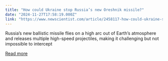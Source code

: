 ```yaml
---
title: "How could Ukraine stop Russia’s new Oreshnik missile?"
date: "2024-11-27T17:58:19.000Z"
link: "https://www.newscientist.com/article/2458117-how-could-ukraine-stop-russias-new-oreshnik-missile/?utm_campaign=RSS%7CNSNS&utm_source=NSNS&utm_medium=RSS&utm_content=technology"
---
```


Russia’s new ballistic missile flies on a high arc out of Earth’s atmosphere and releases multiple high-speed projectiles, making it challenging but not impossible to intercept

[Read more](https://www.newscientist.com/article/2458117-how-could-ukraine-stop-russias-new-oreshnik-missile/?utm_campaign=RSS%7CNSNS&utm_source=NSNS&utm_medium=RSS&utm_content=technology)
